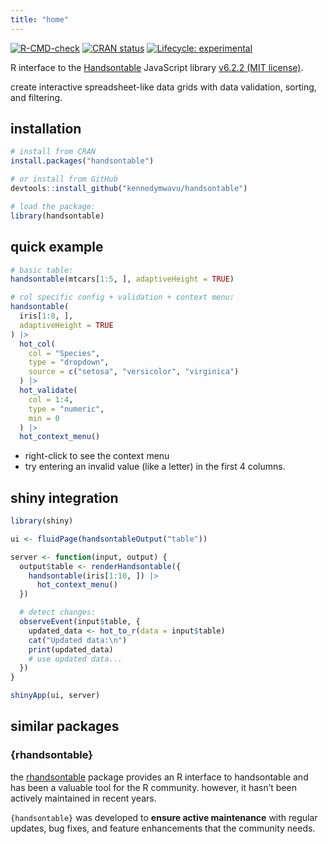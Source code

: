 ```yaml
---
title: "home"
---
```


<!-- badges: start -->

[![R-CMD-check](https://github.com/kennedymwavu/handsontable/actions/workflows/R-CMD-check.yaml/badge.svg)](https://github.com/kennedymwavu/handsontable/actions/workflows/R-CMD-check.yaml)
[![CRAN status](https://www.r-pkg.org/badges/version/handsontable)](https://CRAN.R-project.org/package=handsontable)
[![Lifecycle: experimental](https://img.shields.io/badge/lifecycle-experimental-orange.svg)](https://lifecycle.r-lib.org/articles/stages.html#experimental)

<!-- badges: end -->

R interface to the [Handsontable](https://handsontable.com/) JavaScript library 
[v6.2.2 (MIT license)](https://github.com/handsontable/handsontable/tree/6.2.2).

create interactive spreadsheet-like data grids with data validation, sorting, and filtering.

## installation

```r
# install from CRAN
install.packages("handsontable")
```

```r
# or install from GitHub
devtools::install_github("kennedymwavu/handsontable")
```

```r
# load the package:
library(handsontable)
```

## quick example

```r
# basic table:
handsontable(mtcars[1:5, ], adaptiveHeight = TRUE)

# col specific config + validation + context menu:
handsontable(
  iris[1:8, ],
  adaptiveHeight = TRUE
) |>
  hot_col(
    col = "Species",
    type = "dropdown",
    source = c("setosa", "versicolor", "virginica")
  ) |>
  hot_validate(
    col = 1:4,
    type = "numeric",
    min = 0
  ) |>
  hot_context_menu()
```

- right-click to see the context menu
- try entering an invalid value (like a letter) in 
  the first 4 columns.

## shiny integration

```r
library(shiny)

ui <- fluidPage(handsontableOutput("table"))

server <- function(input, output) {
  output$table <- renderHandsontable({
    handsontable(iris[1:10, ]) |>
      hot_context_menu()
  })

  # detect changes:
  observeEvent(input$table, {
    updated_data <- hot_to_r(data = input$table)
    cat("Updated data:\n")
    print(updated_data)
    # use updated data...
  })
}

shinyApp(ui, server)
```

## similar packages

### {rhandsontable}

the [rhandsontable](https://github.com/jrowen/rhandsontable) package 
provides an R interface to handsontable and has been a valuable tool for the 
R community. however, it hasn't been actively maintained in recent years.

`{handsontable}` was developed to **ensure active maintenance** 
with regular updates, bug fixes, and feature enhancements that the community needs.
